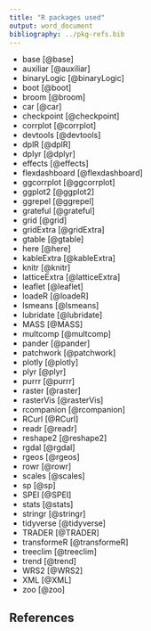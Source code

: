 ```yaml
---
title: "R packages used"
output: word_document
bibliography: ../pkg-refs.bib
---
```


- base [@base]
- auxiliar [@auxiliar]
- binaryLogic [@binaryLogic]
- boot [@boot]
- broom [@broom]
- car [@car]
- checkpoint [@checkpoint]
- corrplot [@corrplot]
- devtools [@devtools]
- dplR [@dplR]
- dplyr [@dplyr]
- effects [@effects]
- flexdashboard [@flexdashboard]
- ggcorrplot [@ggcorrplot]
- ggplot2 [@ggplot2]
- ggrepel [@ggrepel]
- grateful [@grateful]
- grid [@grid]
- gridExtra [@gridExtra]
- gtable [@gtable]
- here [@here]
- kableExtra [@kableExtra]
- knitr [@knitr]
- latticeExtra [@latticeExtra]
- leaflet [@leaflet]
- loadeR [@loadeR]
- lsmeans [@lsmeans]
- lubridate [@lubridate]
- MASS [@MASS]
- multcomp [@multcomp]
- pander [@pander]
- patchwork [@patchwork]
- plotly [@plotly]
- plyr [@plyr]
- purrr [@purrr]
- raster [@raster]
- rasterVis [@rasterVis]
- rcompanion [@rcompanion]
- RCurl [@RCurl]
- readr [@readr]
- reshape2 [@reshape2]
- rgdal [@rgdal]
- rgeos [@rgeos]
- rowr [@rowr]
- scales [@scales]
- sp [@sp]
- SPEI [@SPEI]
- stats [@stats]
- stringr [@stringr]
- tidyverse [@tidyverse]
- TRADER [@TRADER]
- transformeR [@transformeR]
- treeclim [@treeclim]
- trend [@trend]
- WRS2 [@WRS2]
- XML [@XML]
- zoo [@zoo]

## References
